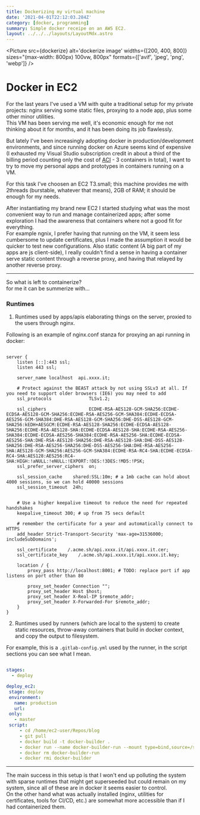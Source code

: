 ```yaml
---
title: Dockerizing my virtual machine
date: '2021-04-01T22:12:03.284Z'
category: [docker, programming]
summary: Simple docker receipe on an AWS EC2.
layout: ../../../layouts/LayoutMdx.astro
---
```




<Picture src={dockerize} alt='dockerize image' widths={[200, 400, 800]} sizes="(max-width: 800px) 100vw, 800px" formats={['avif', 'jpeg', 'png', 'webp']} />

# Docker in EC2

For the last years I've used a VM with quite a traditional setup for my private projects: nginx serving some static files, proxying to a node app, plus some other minor utilities.  
This VM has been serving me well, it's economic enough for me not thinking about it for months, and it has been doing its job flawlessly.

But lately I've been increasingly adopting docker in production/development environments, and since running docker on Azure seems kind of expensive (I exhausted my Visual Studio subscription credit in about a third of the billing period counting only the cost of [ACI](https://azure.microsoft.com/en-us/services/container-instances/) - 3 containers in total), I want to try to move my personal apps and prototypes in containers running on a VM.


For this task I've choosen an EC2 T3.small; this machine provides me with 2threads (burstable, whatever that means), 2GB of RAM; it should be enough for my needs. 


After instantiating my brand new EC2 I started studying what was the most convenient way to run and manage containerized apps; after some exploration I had the awareness that containers where not a good fit for everything.  
For example ngnix, I prefer having that running on the VM, it seem less cumbersome to update certificates, plus I made the assumption it would be quicker to test new configurations.
Also static content (A big part of my apps are js client-side), I really couldn't find a sense in having a container serve static content through a reverse proxy, and having that relayed by another reverse proxy.



--- 
So what is left to containerize?  
for me it can be summerize with...

### Runtimes

1. Runtimes used by apps/apis elaborating things on the server, proxied to the users through nginx.

Following is an example of nginx.conf stanza for proxying an api running in docker:
```nginx

server {
    listen [::]:443 ssl;
    listen 443 ssl;

    server_name localhost  api.xxxx.it;

    # Protect against the BEAST attack by not using SSLv3 at all. If you need to support older browsers (IE6) you may need to add
    ssl_protocols              TLSv1.2;

    ssl_ciphers                ECDHE-RSA-AES128-GCM-SHA256:ECDHE-ECDSA-AES128-GCM-SHA256:ECDHE-RSA-AES256-GCM-SHA384:ECDHE-ECDSA-AES256-GCM-SHA384:DHE-RSA-AES128-GCM-SHA256:DHE-DSS-AES128-GCM-SHA256:kEDH+AESGCM:ECDHE-RSA-AES128-SHA256:ECDHE-ECDSA-AES128-SHA256:ECDHE-RSA-AES128-SHA:ECDHE-ECDSA-AES128-SHA:ECDHE-RSA-AES256-SHA384:ECDHE-ECDSA-AES256-SHA384:ECDHE-RSA-AES256-SHA:ECDHE-ECDSA-AES256-SHA:DHE-RSA-AES128-SHA256:DHE-RSA-AES128-SHA:DHE-DSS-AES128-SHA256:DHE-RSA-AES256-SHA256:DHE-DSS-AES256-SHA:DHE-RSA-AES256-SHA:AES128-GCM-SHA256:AES256-GCM-SHA384:ECDHE-RSA-RC4-SHA:ECDHE-ECDSA-RC4-SHA:AES128:AES256:RC4-SHA:HIGH:!aNULL:!eNULL:!EXPORT:!DES:!3DES:!MD5:!PSK;
    ssl_prefer_server_ciphers  on;

    ssl_session_cache    shared:SSL:10m; # a 1mb cache can hold about 4000 sessions, so we can hold 40000 sessions
    ssl_session_timeout  24h;


    # Use a higher keepalive timeout to reduce the need for repeated handshakes
    keepalive_timeout 300; # up from 75 secs default

    # remember the certificate for a year and automatically connect to HTTPS
    add_header Strict-Transport-Security 'max-age=31536000; includeSubDomains';

    ssl_certificate    /.acme.sh/api.xxxx.it/api.xxxx.it.cer;
    ssl_certificate_key    /.acme.sh/api.xxxx.it/api.xxxx.it.key;

    location / {
        proxy_pass http://localhost:8001; # TODO: replace port if app listens on port other than 80
        
        proxy_set_header Connection "";
        proxy_set_header Host $host;
        proxy_set_header X-Real-IP $remote_addr;
        proxy_set_header X-Forwarded-For $remote_addr;
    }
}

```

2. Runtimes used by runners (which are local to the system) to create static resources, throw-away containers that build in docker context, and copy the output to filesystem.

For example, this is a `.gitlab-config.yml` used by the runner, in the script sections you can see what I mean. 
```yaml

stages:
  - deploy

deploy_ec2:
 stage: deploy
 environment:
   name: production 
   url: 
 only:
   - master
 script:
     - cd /home/ec2-user/Repos/blog
     - git pull
     - docker build -t docker-builder .
     - docker run --name docker-builder-run --mount type=bind,source=/srv/www/blog,target=/app/public-def docker-builder
     - docker rm docker-builder-run
     - docker rmi docker-builder
```


---


The main success in this setup is that I won't end up polluting the system with sparse runtimes that might get superseeded but could remain on my system, since all of these are in docker it seems easier to control.  
On the other hand what was actually installed (nginx, utilities for certificates, tools for CI/CD, etc.) are somewhat more accessible than if I had containerized them.


